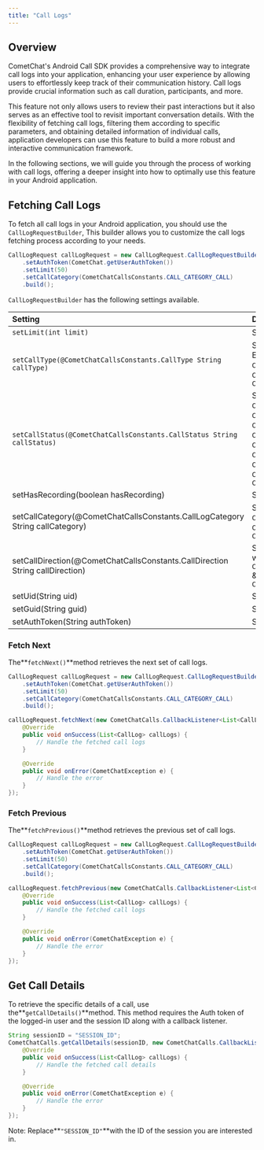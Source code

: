 ```yaml
---
title: "Call Logs"
---
```




## Overview

CometChat's Android Call SDK provides a comprehensive way to integrate call logs into your application, enhancing your user experience by allowing users to effortlessly keep track of their communication history. Call logs provide crucial information such as call duration, participants, and more.

This feature not only allows users to review their past interactions but it also serves as an effective tool to revisit important conversation details. With the flexibility of fetching call logs, filtering them according to specific parameters, and obtaining detailed information of individual calls, application developers can use this feature to build a more robust and interactive communication framework.

In the following sections, we will guide you through the process of working with call logs, offering a deeper insight into how to optimally use this feature in your Android application.

## Fetching Call Logs

To fetch all call logs in your Android application, you should use the `CallLogRequestBuilder`, This builder allows you to customize the call logs fetching process according to your needs.

```java
CallLogRequest callLogRequest = new CallLogRequest.CallLogRequestBuilder()
    .setAuthToken(CometChat.getUserAuthToken())
    .setLimit(50)
    .setCallCategory(CometChatCallsConstants.CALL_CATEGORY_CALL)
    .build();
```

`CallLogRequestBuilder` has the following settings available.

| Setting                                                                       | Description                                                                                                                                                                                                                                                                                                                                                                                                                                                                                                                                                                                       |
| :----------------------------------------------------------------------------- | :------------------------------------------------------------------------------------------------------------------------------------------------------------------------------------------------------------------------------------------------------------------------------------------------------------------------------------------------------------------------------------------------------------------------------------------------------------------------------------------------------------------------------------------------------------------------------------------------- |
| `setLimit(int limit)`                                                         | Specifies the number of call logs to fetch.                                                                                                                                                                                                                                                                                                                                                                                                                                                                                                                                                       |
| `setCallType(@CometChatCallsConstants.CallType String callType)`              | Sets the type of calls to fetch (audio or video). It accepts `CallType` Enum with following values `CometChatCallsConstants.CallType.CALL_TYPE_VIDEO`, `CometChatCallsConstants.CallType.CALL_TYPE_AUDIO` & `CometChatCallsConstants.CallType.CALL_TYPE_AUDIO_VIDEO`                                                                                                                                                                                                                                                                                                                              |
| `setCallStatus(@CometChatCallsConstants.CallStatus String callStatus)`        | Sets the status of calls to fetch (initiated, ongoing, etc.). It accepts `CallStatus` Enum with following values `CometChatCallsConstants.CallStatus.CALL_STATUS_ONGOING`, `CometChatCallsConstants.CallStatus.CALL_STATUS_BUSY`, `CometChatCallsConstants.CallStatus.CALL_STATUS_REJECTED`, `CometChatCallsConstants.CallStatus.CALL_STATUS_CANCELLED`, `CometChatCallsConstants.CallStatus.CALL_STATUS_ENDED`, `CometChatCallsConstants.CallStatus.CALL_STATUS_MISSED`, `CometChatCallsConstants.CallStatus.CALL_STATUS_INITIATED`, `CometChatCallsConstants.CallStatus.CALL_STATUS_UNANSWERED` |
| setHasRecording(boolean hasRecording)                                         | Sets whether to fetch calls that have recordings.                                                                                                                                                                                                                                                                                                                                                                                                                                                                                                                                                 |
| setCallCategory(@CometChatCallsConstants.CallLogCategory String callCategory) | Sets the category of calls to fetch (call or meet). It accepts `CallLogCategory` Enum with following values `CometChatCallsConstants.CallLogCategory.CALL_CATEGORY_CALL` & `CometChatCallsConstants.CallLogCategory.CALL_CATEGORY_MEET`                                                                                                                                                                                                                                                                                                                                                           |
| setCallDirection(@CometChatCallsConstants.CallDirection String callDirection) | Sets the direction of calls to fetch. It accepts `CallDirection` Enum with following values `CometChatCallsConstants.CallDirection.CALL_DIRECTION_INCOMING` & `CometChatCallsConstants.CallDirection.CALL_DIRECTION_OUTGOING`                                                                                                                                                                                                                                                                                                                                                                     |
| setUid(String uid)                                                            | Sets the UID of the user whose call logs to fetch.                                                                                                                                                                                                                                                                                                                                                                                                                                                                                                                                                |
| setGuid(String guid)                                                          | Sets the GUID of the user whose call logs to fetch.                                                                                                                                                                                                                                                                                                                                                                                                                                                                                                                                               |
| setAuthToken(String authToken)                                                | Sets the Auth token of the logged-in user.                                                                                                                                                                                                                                                                                                                                                                                                                                                                                                                                                        |

### Fetch Next

The**`fetchNext()`**method retrieves the next set of call logs.

```java
CallLogRequest callLogRequest = new CallLogRequest.CallLogRequestBuilder()
    .setAuthToken(CometChat.getUserAuthToken())
    .setLimit(50)
    .setCallCategory(CometChatCallsConstants.CALL_CATEGORY_CALL)
    .build();

callLogRequest.fetchNext(new CometChatCalls.CallbackListener<List<CallLog>>() {
    @Override
    public void onSuccess(List<CallLog> callLogs) {
        // Handle the fetched call logs
    }

    @Override
    public void onError(CometChatException e) {
        // Handle the error
    }
});
```

### Fetch Previous

The**`fetchPrevious()`**method retrieves the previous set of call logs.

```java
CallLogRequest callLogRequest = new CallLogRequest.CallLogRequestBuilder()
    .setAuthToken(CometChat.getUserAuthToken())
    .setLimit(50)
    .setCallCategory(CometChatCallsConstants.CALL_CATEGORY_CALL)
    .build();

callLogRequest.fetchPrevious(new CometChatCalls.CallbackListener<List<CallLog>>() {
    @Override
    public void onSuccess(List<CallLog> callLogs) {
        // Handle the fetched call logs
    }

    @Override
    public void onError(CometChatException e) {
        // Handle the error
    }
});
```

## Get Call Details

To retrieve the specific details of a call, use the**`getCallDetails()`**method. This method requires the Auth token of the logged-in user and the session ID along with a callback listener.

```java
String sessionID = "SESSION_ID";
CometChatCalls.getCallDetails(sessionID, new CometChatCalls.CallbackListener<List<CallLog>>() {
    @Override
    public void onSuccess(List<CallLog> callLogs) {
        // Handle the fetched call details
    }

    @Override
    public void onError(CometChatException e) {
        // Handle the error
    }
});
```

Note: Replace**`"SESSION_ID"`**with the ID of the session you are interested in.
